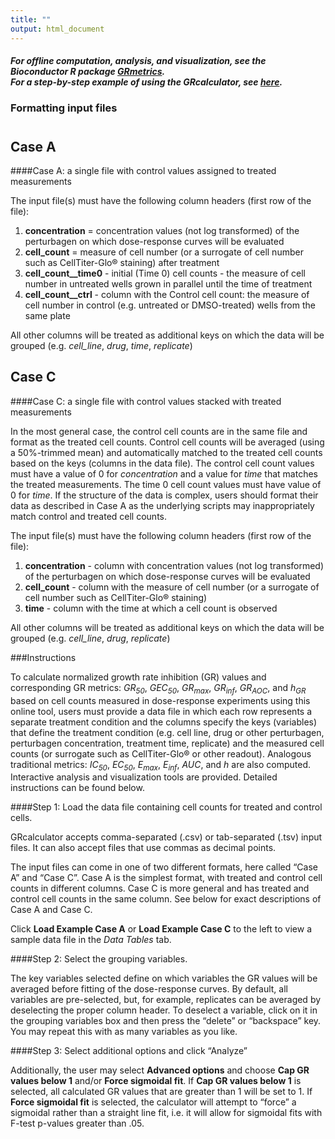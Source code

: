 ```yaml
---
title: ""
output: html_document
---
```

##### For offline computation, analysis, and visualization, see the Bioconductor R package [*GRmetrics*](https://bioconductor.org/packages/GRmetrics). <br> For a step-by-step example of using the GRcalculator, see [*here*](example.html).

### Formatting input files
# {.tabset .tabset-fade .tabset-pills}
## Case A
####Case A: a single file with control values assigned to treated measurements
 
The input file(s) must have the following column headers (first row of the file):

1. **concentration** = concentration values (not log transformed) of the perturbagen on which dose-response curves will be evaluated
2. **cell_count** = measure of cell number (or a surrogate of cell number such as CellTiter-Glo® staining) after treatment
3. **cell_count\_\_time0** - initial (Time 0) cell counts - the measure of cell number in untreated wells grown in parallel until the time of treatment
4. **cell_count\_\_ctrl** - column with the Control cell count: the measure of cell number in control (e.g. untreated or DMSO-treated) wells from the same plate

All other columns will be treated as additional keys on which the data will be 
grouped (e.g. *cell_line*, *drug*, *time*, *replicate*)

## Case C
####Case C: a single file with control values stacked with treated measurements

In the most general case, the control cell counts are in the same file and 
format as the treated cell counts. Control cell counts will be averaged (using 
a 50%-trimmed mean) and automatically matched to the treated cell counts based 
on the keys (columns in the data file). The control cell count values must 
have a value of 0 for *concentration* and a value for *time* that matches the 
treated measurements. The time 0 cell count values must have value of 0 for 
*time*. If the structure of the data is complex, users should 
format their data as described in Case A as the underlying scripts may 
inappropriately match control and treated cell counts.

The input file(s) must have the following column headers (first row of the file):

1. **concentration** - column with concentration values (not log transformed) of the perturbagen on which dose-response curves will be evaluated
2. **cell_count** - column with the measure of cell number (or a surrogate of cell number such as CellTiter-Glo® staining)
3. **time** - column with the time at which a cell count is observed

All other columns will be treated as additional keys on which the data will be 
grouped (e.g. *cell_line*, *drug*, *replicate*)

###Instructions

To calculate normalized growth rate inhibition (GR) values and corresponding GR metrics: *GR~50~*, *GEC~50~*, *GR~max~*, *GR~inf~*, *GR~AOC~*, and *h~GR~* based on cell counts measured in dose-response experiments using this online tool, users must provide a data file in which each row represents a separate treatment condition and the columns specify the keys (variables) that define the treatment condition (e.g. cell line, drug or other perturbagen, perturbagen concentration, treatment time, replicate) and the measured cell counts (or surrogate such as CellTiter-Glo® or other readout). Analogous traditional metrics: *IC~50~*, *EC~50~*, *E~max~*, *E~inf~*, *AUC*, and *h* are also computed. Interactive analysis and visualization tools are provided. Detailed instructions can be found below.

####Step 1: Load the data file containing cell counts for treated and control cells.

GRcalculator accepts comma-separated (.csv) or tab-separated (.tsv) input files. It can also accept files that use commas as decimal points.

The input files can come in one of two different formats, here called "Case A" and "Case C". Case A is the simplest format, with treated and control cell counts in different columns. Case C is more general and has treated and control cell counts in the same column. See below for exact descriptions of Case A and Case C.

Click **Load Example Case A** or **Load Example Case C** to the left to view a sample data file in the *Data Tables* tab.

####Step 2: Select the grouping variables.
 
The key variables selected define on which variables the GR values will be averaged before fitting of the dose-response curves. By default, all variables are pre-selected, but, for example, replicates can be averaged by deselecting the proper column header. To deselect a variable, click on it in the grouping variables box and then press the "delete" or "backspace" key. You may repeat this with as many variables as you like.

####Step 3: Select additional options and click "Analyze"

Additionally, the user may select **Advanced options** and choose **Cap GR values below 1** and/or **Force sigmoidal fit**. If **Cap GR values below 1** is selected, all calculated GR values that are greater than 1 will be set to 1. If **Force sigmoidal fit** is selected, the calculator will attempt to "force" a sigmoidal rather than a straight line fit, i.e. it will allow for sigmoidal fits with F-test p-values greater than .05.